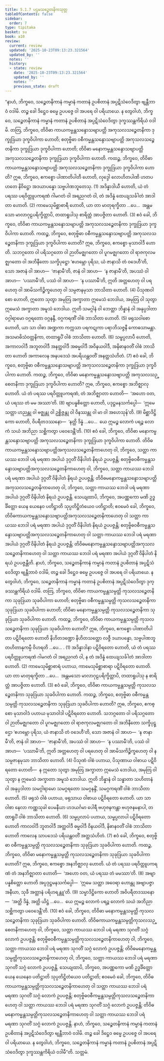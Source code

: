 ```yaml
---
title: 5.1.7 ပဌမသဉ္စေတနိကသုတ္တ
tableOfContents: false
sidebar:
  order: 7
type: tipitaka
basket: su
book: a10
review:
  current: review
  updated: '2025-10-23T09:13:23.321564'
  updated_by: ''
  notes: ''
  history:
  - state: review
    date: '2025-10-23T09:13:23.321564'
    updated_by: ''
    notes: ''
    previous_state: draft
---
```



<ReviewStatus review={frontmatter.review} showDetails={true} />

<HypothesisAnnotation frontmatter={frontmatter} />

<DynamicBreadcrumb />

<Division number="217" book="a10" e="ch" v="17" p="497">

<Paragraph number="1441" book="a10">
“နာဟံ, ဘိက္ခဝေ, သဉ္စေတနိကာနံ ကမ္မာနံ ကတာနံ ဥပစိတာနံ အပ္ပဋိသံဝေဒိတွာ ဗျန္တီဘာဝံ ဝဒါမိ. တဉ္စ ခေါ ဒိဋ္ဌေဝ ဓမ္မေ ဥပပဇ္ဇေ ဝါ အပရေ ဝါ ပရိယာယေ. န တွေဝါဟံ, ဘိက္ခဝေ, သဉ္စေတနိကာနံ ကမ္မာနံ ကတာနံ ဥပစိတာနံ အပ္ပဋိသံဝေဒိတွာ ဒုက္ခဿန္တကိရိယံ ဝဒါမိ.
</Paragraph>

<Paragraph number="1442" book="a10">
တတြ, ဘိက္ခဝေ, တိဝိဓာ ကာယကမ္မန္တသန္ဒောသဗျာပတ္တိ အကုသလသဉ္စေတနိကာ ဒုက္ခုဒြယာ ဒုက္ခဝိပါကာ ဟောတိ; စတုဗ္ဗိဓာ ဝစီကမ္မန္တသန္ဒောသဗျာပတ္တိ အကုသလသဉ္စေတနိကာ ဒုက္ခုဒြယာ ဒုက္ခဝိပါကာ ဟောတိ; တိဝိဓာ မနောကမ္မန္တသန္ဒောသဗျာပတ္တိ အကုသလသဉ္စေတနိကာ ဒုက္ခုဒြယာ ဒုက္ခဝိပါကာ ဟောတိ.
</Paragraph>

<Paragraph number="1443" book="a10">
ကထဉ္စ, ဘိက္ခဝေ, တိဝိဓာ ကာယကမ္မန္တသန္ဒောသဗျာပတ္တိ အကုသလသဉ္စေတနိကာ ဒုက္ခုဒြယာ ဒုက္ခဝိပါကာ ဟောတိ? ဣဓ, ဘိက္ခဝေ, ဧကစ္စော ပါဏာတိပါတီ ဟောတိ, လုဒ္ဒေါ လောဟိတပါဏိ ဟတပဟတေ နိဝိဋ္ဌော အဒယာပန္နော သဗ္ဗပါဏဘူတေသု. (1)
</Paragraph>

<Paragraph number="1444" book="a10">
အဒိန္နာဒါယီ ဟောတိ, ယံ တံ ပရဿ ပရဝိတ္တူပကရဏံ ဂါမဂတံ ဝါ အရညဂတံ ဝါ, တံ အဒိန္နံ ထေယျသင်္ခါတံ အာဒါတာ ဟောတိ. (2)
</Paragraph>

<Paragraph number="1445" book="a10">
ကာမေသုမိစ္ဆာစာရီ ဟောတိ, ယာ တာ မာတုရက္ခိတာ …ပေ…  အန္တမသော မာလာဂုဠပရိက္ခိတ္တာပိ, တထာရူပါသု စာရိတ္တံ အာပဇ္ဇိတာ ဟောတိ. (3)
</Paragraph>

<Paragraph number="1446" book="a10">
ဧဝံ ခေါ, ဘိက္ခဝေ, တိဝိဓာ ကာယကမ္မန္တသန္ဒောသဗျာပတ္တိ အကုသလသဉ္စေတနိကာ ဒုက္ခုဒြယာ ဒုက္ခဝိပါကာ ဟောတိ.
</Paragraph>

<Paragraph number="1447" book="a10">
ကထဉ္စ, ဘိက္ခဝေ, စတုဗ္ဗိဓာ ဝစီကမ္မန္တသန္ဒောသဗျာပတ္တိ အကုသလသဉ္စေတနိကာ ဒုက္ခုဒြယာ ဒုက္ခဝိပါကာ ဟောတိ? ဣဓ, ဘိက္ခဝေ, ဧကစ္စော မုသာဝါဒီ ဟောတိ. သဘဂ္ဂတော ဝါ ပရိသဂ္ဂတော ဝါ ဉာတိမဇ္ဈဂတော ဝါ ပူဂမဇ္ဈဂတော ဝါ ရာဇကုလမဇ္ဈဂတော ဝါ အဘိနီတော သက္ခိပုဋ္ဌော ‘ဧဟမ္ဘော ပုရိသ, ယံ ဇာနာသိ တံ ဝဒေဟီ’တိ, သော အဇာနံ ဝါ အာဟ—  ‘ဇာနာမီ’တိ, ဇာနံ ဝါ အာဟ—  ‘န ဇာနာမီ’တိ, အပဿံ ဝါ အာဟ—  ‘ပဿာမီ’တိ, ပဿံ ဝါ အာဟ—  ‘န ပဿာမီ’တိ, ဣတိ အတ္တဟေတု ဝါ ပရဟေတု ဝါ အာမိသကိဉ္စိက္ခဟေတု ဝါ သမ္ပဇာနမုသာ ဘာသိတာ ဟောတိ. (4)
</Paragraph>

<Paragraph number="1448" book="a10">
ပိသုဏဝါစော ဟောတိ, ဣတော သုတွာ အမုတြ အက္ခာတာ ဣမေသံ ဘေဒါယ, အမုတြ ဝါ သုတွာ ဣမေသံ အက္ခာတာ အမူသံ ဘေဒါယ. ဣတိ သမဂ္ဂါနံ ဝါ ဘေတ္တာ ဘိန္နာနံ ဝါ အနုပ္ပဒါတာ ဝဂ္ဂါရာမော ဝဂ္ဂရတော ဝဂ္ဂနန္ဒီ, ဝဂ္ဂကရဏိံ ဝါစံ ဘာသိတာ ဟောတိ. (5)
</Paragraph>

<Paragraph number="1449" book="a10">
ဖရုသဝါစော ဟောတိ, ယာ သာ ဝါစာ အဏ္ဍကာ ကက္ကသာ ပရကဋုကာ ပရာဘိသဇ္ဇနီ ကောဓသာမန္တာ. အသမာဓိသံဝတ္တနိကာ, တထာရူပိံ ဝါစံ ဘာသိတာ ဟောတိ. (6)
</Paragraph>

<Paragraph number="1450" book="a10">
သမ္ဖပ္ပလာပီ ဟောတိ, အကာလဝါဒီ အဘူတဝါဒီ အနတ္ထဝါဒီ အဓမ္မဝါဒီ အဝိနယဝါဒီ, အနိဓာနဝတိံ ဝါစံ ဘာသိတာ ဟောတိ အကာလေန အနပဒေသံ အပရိယန္တဝတိံ အနတ္ထသံဟိတံ. (7)
</Paragraph>

<Paragraph number="1451" book="a10">
ဧဝံ ခေါ, ဘိက္ခဝေ, စတုဗ္ဗိဓာ ဝစီကမ္မန္တသန္ဒောသဗျာပတ္တိ အကုသလသဉ္စေတနိကာ ဒုက္ခုဒြယာ ဒုက္ခဝိပါကာ ဟောတိ.
</Paragraph>

<Paragraph number="1452" book="a10">
ကထဉ္စ, ဘိက္ခဝေ, တိဝိဓာ မနောကမ္မန္တသန္ဒောသဗျာပတ္တိ အကုသလသဉ္စေတနိကာ ဒုက္ခုဒြယာ ဒုက္ခဝိပါကာ ဟောတိ? ဣဓ, ဘိက္ခဝေ, ဧကစ္စော အဘိဇ္ဈာလု ဟောတိ. ယံ တံ ပရဿ ပရဝိတ္တူပကရဏံ, တံ အဘိဇ္ဈာတာ ဟောတိ—  ‘အဟော ဝတ, ယံ ပရဿ တံ မမ အဿာ’တိ. (8)
</Paragraph>

<Paragraph number="1453" book="a10">
ဗျာပန္နစိတ္တော ဟောတိ, ပဒုဋ္ဌမနသင်္ကပ္ပေါ—  ‘ဣမေ သတ္တာ ဟညန္တု ဝါ ဗဇ္ဈန္တု ဝါ ဥစ္ဆိဇ္ဇန္တု ဝါ ဝိနဿန္တု ဝါ မာ ဝါ အဟေသုန်’တိ. (9)
</Paragraph>

<Paragraph number="1454" book="a10">
မိစ္ဆာဒိဋ္ဌိကော ဟောတိ, ဝိပရီတဒဿနော—  ‘နတ္ထိ ဒိန္နံ …ပေ…  ယေ ဣမဉ္စ လောကံ ပရဉ္စ လောကံ သယံ အဘိညာ သစ္ဆိကတွာ ပဝေဒေန္တီ’တိ. (10)
</Paragraph>

<Paragraph number="1455" book="a10">
ဧဝံ ခေါ, ဘိက္ခဝေ, တိဝိဓာ မနောကမ္မန္တသန္ဒောသဗျာပတ္တိ အကုသလသဉ္စေတနိကာ ဒုက္ခုဒြယာ ဒုက္ခဝိပါကာ ဟောတိ.
</Paragraph>

<Paragraph number="1456" book="a10">
တိဝိဓကာယကမ္မန္တသန္ဒောသဗျာပတ္တိအကုသလသဉ္စေတနိကာဟေတု ဝါ, ဘိက္ခဝေ, သတ္တာ ကာယဿ ဘေဒါ ပရံ မရဏာ အပါယံ ဒုဂ္ဂတိံ ဝိနိပါတံ နိရယံ ဥပပဇ္ဇန္တိ; စတုဗ္ဗိဓဝစီကမ္မန္တသန္ဒောသဗျာပတ္တိအကုသလသဉ္စေတနိကာဟေတု ဝါ, ဘိက္ခဝေ, သတ္တာ ကာယဿ ဘေဒါ ပရံ မရဏာ အပါယံ ဒုဂ္ဂတိံ ဝိနိပါတံ နိရယံ ဥပပဇ္ဇန္တိ; တိဝိဓမနောကမ္မန္တသန္ဒောသဗျာပတ္တိ အကုသလသဉ္စေတနိကာဟေတု ဝါ, ဘိက္ခဝေ, သတ္တာ ကာယဿ ဘေဒါ ပရံ မရဏာ အပါယံ ဒုဂ္ဂတိံ ဝိနိပါတံ နိရယံ ဥပပဇ္ဇန္တိ.
</Paragraph>

<Paragraph number="1457" book="a10">
သေယျထာပိ, ဘိက္ခဝေ, အပဏ္ဏကော မဏိ ဥဒ္ဓင်္ခိတ္တော ယေန ယေနေဝ ပတိဋ္ဌာတိ သုပ္ပတိဋ္ဌိတံယေဝ ပတိဋ္ဌာတိ; ဧဝမေဝံ ခေါ, ဘိက္ခဝေ, တိဝိဓကာယကမ္မန္တသန္ဒောသဗျာပတ္တိအကုသလသဉ္စေတနိကာဟေတု ဝါ သတ္တာ ကာယဿ ဘေဒါ ပရံ မရဏာ အပါယံ ဒုဂ္ဂတိံ ဝိနိပါတံ နိရယံ ဥပပဇ္ဇန္တိ; စတုဗ္ဗိဓဝစီကမ္မန္တသန္ဒောသဗျာပတ္တိအကုသလသဉ္စေတနိကာဟေတု ဝါ သတ္တာ ကာယဿ ဘေဒါ ပရံ မရဏာ အပါယံ ဒုဂ္ဂတိံ ဝိနိပါတံ နိရယံ ဥပပဇ္ဇန္တိ; တိဝိဓမနောကမ္မန္တသန္ဒောသဗျာပတ္တိအကုသလသဉ္စေတနိကာဟေတု ဝါ သတ္တာ ကာယဿ ဘေဒါ ပရံ မရဏာ အပါယံ ဒုဂ္ဂတိံ ဝိနိပါတံ နိရယံ ဥပပဇ္ဇန္တီတိ.
</Paragraph>

<Paragraph number="1458" book="a10">
နာဟံ, ဘိက္ခဝေ, သဉ္စေတနိကာနံ ကမ္မာနံ ကတာနံ ဥပစိတာနံ အပ္ပဋိသံဝေဒိတွာ ဗျန္တီဘာဝံ ဝဒါမိ, တဉ္စ ခေါ ဒိဋ္ဌေဝ ဓမ္မေ ဥပပဇ္ဇေ ဝါ အပရေ ဝါ ပရိယာယေ. န တွေဝါဟံ, ဘိက္ခဝေ, သဉ္စေတနိကာနံ ကမ္မာနံ ကတာနံ ဥပစိတာနံ အပ္ပဋိသံဝေဒိတွာ ဒုက္ခဿန္တကိရိယံ ဝဒါမိ.
</Paragraph>

<Paragraph number="1459" book="a10">
တတြ, ဘိက္ခဝေ, တိဝိဓာ ကာယကမ္မန္တသမ္ပတ္တိ ကုသလသဉ္စေတနိကာ သုခုဒြယာ သုခဝိပါကာ ဟောတိ; စတုဗ္ဗိဓာ ဝစီကမ္မန္တသမ္ပတ္တိ ကုသလသဉ္စေတနိကာ သုခုဒြယာ သုခဝိပါကာ ဟောတိ; တိဝိဓာ မနောကမ္မန္တသမ္ပတ္တိ ကုသလသဉ္စေတနိကာ သုခုဒြယာ သုခဝိပါကာ ဟောတိ.
</Paragraph>

<Paragraph number="1460" book="a10">
ကထဉ္စ, ဘိက္ခဝေ, တိဝိဓာ ကာယကမ္မန္တသမ္ပတ္တိ ကုသလသဉ္စေတနိကာ သုခုဒြယာ သုခဝိပါကာ ဟောတိ? ဣဓ, ဘိက္ခဝေ, ဧကစ္စော ပါဏာတိပါတာ ပဋိဝိရတော ဟောတိ နိဟိတဒဏ္ဍော နိဟိတသတ္ထော လဇ္ဇီ ဒယာပန္နော, သဗ္ဗပါဏဘူတဟိတာနုကမ္ပီ ဝိဟရတိ …ပေ… . (1)
</Paragraph>

<Paragraph number="1461" book="a10">
အဒိန္နာဒါနာ ပဋိဝိရတော ဟောတိ, ယံ တံ ပရဿ ပရဝိတ္တူပကရဏံ ဂါမဂတံ ဝါ အရညဂတံ ဝါ, န တံ အဒိန္နံ ထေယျသင်္ခါတံ အာဒါတာ ဟောတိ. (2)
</Paragraph>

<Paragraph number="1462" book="a10">
ကာမေသုမိစ္ဆာစာရံ ပဟာယ, ကာမေသုမိစ္ဆာစာရာ ပဋိဝိရတော ဟောတိ. ယာ တာ မာတုရက္ခိတာ …ပေ…  အန္တမသော မာလာဂုဠပရိက္ခိတ္တာပိ, တထာရူပါသု န စာရိတ္တံ အာပဇ္ဇိတာ ဟောတိ. (3)
</Paragraph>

<Paragraph number="1463" book="a10">
ဧဝံ ခေါ, ဘိက္ခဝေ, တိဝိဓာ ကာယကမ္မန္တသမ္ပတ္တိ ကုသလသဉ္စေတနိကာ သုခုဒြယာ သုခဝိပါကာ ဟောတိ.
</Paragraph>

<Paragraph number="1464" book="a10">
ကထဉ္စ, ဘိက္ခဝေ, စတုဗ္ဗိဓာ ဝစီကမ္မန္တသမ္ပတ္တိ ကုသလသဉ္စေတနိကာ သုခုဒြယာ သုခဝိပါကာ ဟောတိ? ဣဓ, ဘိက္ခဝေ, ဧကစ္စော မုသာဝါဒံ ပဟာယ မုသာဝါဒါ ပဋိဝိရတော ဟောတိ. သဘဂ္ဂတော ဝါ ပရိသဂ္ဂတော ဝါ ဉာတိမဇ္ဈဂတော ဝါ ပူဂမဇ္ဈဂတော ဝါ ရာဇကုလမဇ္ဈဂတော ဝါ အဘိနီတော သက္ခိပုဋ္ဌော ‘ဧဟမ္ဘော ပုရိသ, ယံ ဇာနာသိ တံ ဝဒေဟီ’တိ, သော အဇာနံ ဝါ အာဟ—  ‘န ဇာနာမီ’တိ, ဇာနံ ဝါ အာဟ—  ‘ဇာနာမီ’တိ, အပဿံ ဝါ အာဟ—  ‘န ပဿာမီ’တိ, ပဿံ ဝါ အာဟ—  ‘ပဿာမီ’တိ, ဣတိ အတ္တဟေတု ဝါ ပရဟေတု ဝါ အာမိသကိဉ္စိက္ခဟေတု ဝါ န သမ္ပဇာနမုသာ ဘာသိတာ ဟောတိ. (4)
</Paragraph>

<Paragraph number="1465" book="a10">
ပိသုဏံ ဝါစံ ပဟာယ, ပိသုဏာယ ဝါစာယ ပဋိဝိရတော ဟောတိ—  န ဣတော သုတွာ အမုတြ အက္ခာတာ ဣမေသံ ဘေဒါယ, အမုတြ ဝါ သုတွာ န ဣမေသံ အက္ခာတာ အမူသံ ဘေဒါယ. ဣတိ ဘိန္နာနံ ဝါ သန္ဓာတာ သဟိတာနံ ဝါ အနုပ္ပဒါတာ သမဂ္ဂါရာမော သမဂ္ဂရတော သမဂ္ဂနန္ဒိံ, သမဂ္ဂကရဏိံ ဝါစံ ဘာသိတာ ဟောတိ. (5)
</Paragraph>

<Paragraph number="1466" book="a10">
ဖရုသံ ဝါစံ ပဟာယ, ဖရုသာယ ဝါစာယ ပဋိဝိရတော ဟောတိ. ယာ သာ ဝါစာ နေလာ ကဏ္ဏသုခါ ပေမနီယာ ဟဒယင်္ဂမာ ပေါရီ ဗဟုဇနကန္တာ ဗဟုဇနမနာပါ, တထာရူပိံ ဝါစံ ဘာသိတာ ဟောတိ. (6)
</Paragraph>

<Paragraph number="1467" book="a10">
သမ္ဖပ္ပလာပံ ပဟာယ, သမ္ဖပ္ပလာပါ ပဋိဝိရတော ဟောတိ ကာလဝါဒီ ဘူတဝါဒီ အတ္ထဝါဒီ ဓမ္မဝါဒီ ဝိနယဝါဒီ, နိဓာနဝတိံ ဝါစံ ဘာသိတာ ဟောတိ ကာလေန သာပဒေသံ ပရိယန္တဝတိံ အတ္ထသံဟိတံ. (7)
</Paragraph>

<Paragraph number="1468" book="a10">
ဧဝံ ခေါ, ဘိက္ခဝေ, စတုဗ္ဗိဓာ ဝစီကမ္မန္တသမ္ပတ္တိ ကုသလသဉ္စေတနိကာ သုခုဒြယာ သုခဝိပါကာ ဟောတိ.
</Paragraph>

<Paragraph number="1469" book="a10">
ကထဉ္စ, ဘိက္ခဝေ, တိဝိဓာ မနောကမ္မန္တသမ္ပတ္တိ ကုသလသဉ္စေတနိကာ သုခုဒြယာ သုခဝိပါကာ ဟောတိ? ဣဓ, ဘိက္ခဝေ, ဧကစ္စော အနဘိဇ္ဈာလု ဟောတိ. ယံ တံ ပရဿ ပရဝိတ္တူပကရဏံ တံ အနဘိဇ္ဈာတာ ဟောတိ—  ‘အဟော ဝတ, ယံ ပရဿ တံ မမဿာ’တိ. (8)
</Paragraph>

<Paragraph number="1470" book="a10">
အဗျာပန္နစိတ္တော ဟောတိ အပ္ပဒုဋ္ဌမနသင်္ကပ္ပေါ—  ‘ဣမေ သတ္တာ အဝေရာ ဟောန္တု အဗျာပဇ္ဇာ အနီဃာ, သုခီ အတ္တာနံ ပရိဟရန္တူ’တိ. (9)
</Paragraph>

<Paragraph number="1471" book="a10">
သမ္မာဒိဋ္ဌိကော ဟောတိ အဝိပရီတဒဿနော—  ‘အတ္ထိ ဒိန္နံ, အတ္ထိ ယိဋ္ဌံ …ပေ…  ယေ ဣမဉ္စ လောကံ ပရဉ္စ လောကံ သယံ အဘိညာ သစ္ဆိကတွာ ပဝေဒေန္တီ’တိ. (10)
</Paragraph>

<Paragraph number="1472" book="a10">
ဧဝံ ခေါ, ဘိက္ခဝေ, တိဝိဓာ မနောကမ္မန္တသမ္ပတ္တိ ကုသလသဉ္စေတနိကာ သုခုဒြယာ သုခဝိပါကာ ဟောတိ.
</Paragraph>

<Paragraph number="1473" book="a10">
တိဝိဓကာယကမ္မန္တသမ္ပတ္တိကုသလသဉ္စေတနိကာဟေတု ဝါ, ဘိက္ခဝေ, သတ္တာ ကာယဿ ဘေဒါ ပရံ မရဏာ သုဂတိံ သဂ္ဂံ လောကံ ဥပပဇ္ဇန္တိ; စတုဗ္ဗိဓဝစီကမ္မန္တသမ္ပတ္တိကုသလသဉ္စေတနိကာဟေတု ဝါ, ဘိက္ခဝေ, သတ္တာ ကာယဿ ဘေဒါ ပရံ မရဏာ သုဂတိံ သဂ္ဂံ လောကံ ဥပပဇ္ဇန္တိ; တိဝိဓမနောကမ္မန္တသမ္ပတ္တိကုသလသဉ္စေတနိကာဟေတု ဝါ, ဘိက္ခဝေ, သတ္တာ ကာယဿ ဘေဒါ ပရံ မရဏာ သုဂတိံ သဂ္ဂံ လောကံ ဥပပဇ္ဇန္တိ.
</Paragraph>

<Paragraph number="1474" book="a10">
သေယျထာပိ, ဘိက္ခဝေ, အပဏ္ဏကော မဏိ ဥဒ္ဓင်္ခိတ္တော ယေန ယေနေဝ ပတိဋ္ဌာတိ သုပ္ပတိဋ္ဌိတံယေဝ ပတိဋ္ဌာတိ; ဧဝမေဝံ ခေါ, ဘိက္ခဝေ, တိဝိဓကာယကမ္မန္တသမ္ပတ္တိကုသလသဉ္စေတနိကာဟေတု ဝါ သတ္တာ ကာယဿ ဘေဒါ ပရံ မရဏာ သုဂတိံ သဂ္ဂံ လောကံ ဥပပဇ္ဇန္တိ; စတုဗ္ဗိဓဝစီကမ္မန္တသမ္ပတ္တိကုသလသဉ္စေတနိကာဟေတု ဝါ သတ္တာ ကာယဿ ဘေဒါ ပရံ မရဏာ သုဂတိံ သဂ္ဂံ လောကံ ဥပပဇ္ဇန္တိ; တိဝိဓမနောကမ္မန္တသမ္ပတ္တိကုသလသဉ္စေတနိကာဟေတု ဝါ သတ္တာ ကာယဿ ဘေဒါ ပရံ မရဏာ သုဂတိံ သဂ္ဂံ လောကံ ဥပပဇ္ဇန္တိ. နာဟံ, ဘိက္ခဝေ, သဉ္စေတနိကာနံ ကမ္မာနံ ကတာနံ ဥပစိတာနံ အပ္ပဋိသံဝေဒိတွာ ဗျန္တီဘာဝံ ဝဒါမိ. တဉ္စ ခေါ ဒိဋ္ဌေဝ ဓမ္မေ ဥပပဇ္ဇေ ဝါ အပရေ ဝါ ပရိယာယေ. န တွေဝါဟံ, ဘိက္ခဝေ, သဉ္စေတနိကာနံ ကမ္မာနံ ကတာနံ ဥပစိတာနံ အပ္ပဋိသံဝေဒိတွာ ဒုက္ခဿန္တကိရိယံ ဝဒါမီ”တိ. သတ္တမံ.
</Paragraph>
</Division>
